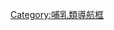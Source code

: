 {{Navbox
|name = 劍齒虎亞科
|title = [[劍齒虎亞科]]
|state = {{{state|autocollapse}}}
|image = [[Image:Smilodon Vienna.jpg|200px|''Smilodon'']]
|bodyclass = hlist

|above = 
* 界: [[動物界]]
* 門: [[脊索動物門]]
* 綱: [[哺乳綱]]
* 總目: [[勞亞獸總目]]
* 演化支: [[猛獸類]]
* 目: [[食肉目]]
* 亞目: [[貓型亞目]]
* 科: [[貓科]]
| group1 = [[劍齒虎亞科|劍<br>齒<br>虎<br>亞<br>科]]
 | list1 = {{Navbox|subgroup
|list1 =
*{{le|查德虎屬|Tchadailurus}}
|group2 = [[劍齒虎族]] 
|list2 = {{Navbox|subgroup
|list1 =
* [[巨頦虎屬]]
* [[副劍齒虎屬]]
* {{le|祖刃齒虎屬|Rhizosmilodon}} 
* [[原巨頦虎屬]]
|group2 = [[斯劍虎|刃齒虎屬]]
|list2 =
*[[一般劍齒虎]]
*[[致命劍齒虎]]
*[[纖細劍齒虎]]
}}
|group3 = [[似劍齒虎族]]
|list3 =
* {{link-en|半劍齒虎屬|Amphimachairodus}}
* {{link-en|迅劍齒虎屬|Lokotunjailurus}}
* [[似劍齒虎屬]]
* {{link-en|偽劍虎屬|Nimravides}} 
* [[異劍齒虎屬]]
|group4 = [[後貓族]]
|list4 =
* [[管貓屬]]
* [[恐貓屬]]
* {{link-en|石貓屬|Stenailurus}}
* [[后猫属|後貓屬]]
*{{link-en|吉貓屬|Yoshi (genus)}}
|group5 = {{link-en|短劍劍齒虎族|Machairodontini}}
|list5 =
* {{link-en|半短劍劍齒虎屬|Hemimachairodus}}
* {{link-en|中短劍劍齒虎屬|Miomachairodus}}
* [[短劍劍齒虎屬]]
}}}}
<noinclude>
{{collapsible option}}
[[Category:哺乳類導航框]]
</noinclude>